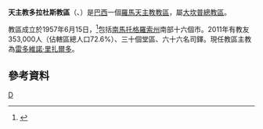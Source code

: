 {{Infobox Roman Catholic diocese
|Roman Catholic Diocese of = 天主教多拉杜斯教區
|Latin name of diocese = Dioecesis Auratopolitana

|image =
|caption = 
|location = [[巴西|巴西]]
|territory = [[南馬托格羅索州|南馬托格羅索州]]南部十六個市
|population = 353,000

|rite = 拉丁禮
|patron =
|province = 大坎普
|established = 1957年
|cathedral = 聖母無原罪主教座堂
|co-cathedral =
|leadership = 主教
|website =
|教宗 =
|metropolitan =
|ordinary = 雷多維諾·里扎爾多
|coadjutor bishop =
|auxiliary =
}}
'''天主教多拉杜斯教區'''（{{lang-la|Dioecesis Auratopolitana}}、{{lang-pt|Diocese de Dourados}}）是[[巴西|巴西]]一個[[羅馬天主教|羅馬天主教]][[教區|教區]]，屬[[天主教大坎普總教區|大坎普總教區]]。

教區成立於1957年6月15日，<ref>{{Cite web |url=http://www.diocesedourados.com.br/?modulo=diocese |title=Diocese |access-date=2014-01-03 |archive-date=2014-01-03 |archive-url=https://web.archive.org/web/20140103185400/http://www.diocesedourados.com.br/?modulo=diocese |dead-url=yes }}</ref>包括[[南馬托格羅索州|南馬托格羅索州]]南部十六個市。2011年有教友353,000人（佔轄區總人口72.6%）、三十個堂區、六十六名司鐸。現任教區主教為[[雷多維諾·里扎爾多|雷多維諾·里扎爾多]]。

==參考資料==
{{reflist}}
[[Category:巴西天主教教區|D]]